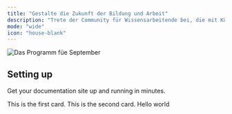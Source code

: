 ```yaml
---
title: "Gestalte die Zukunft der Bildung und Arbeit"
description: "Trete der Community für Wissensarbeitende bei, die mit Künstlicher Intelligenz neue Wege gehen."
mode: "wide"
icon: "house-blank"
---
```


![Das Programm füe September](/September-Banner.png)

## Setting up

Get your documentation site up and running in minutes.

<Columns cols={3}>
  <Card title="First card" icon="panel-left-close" img="/September-Banner.png">
    This is the first card.
  </Card>
  <Card title="Second card" icon="panel-right-close">
    This is the second card.
  </Card>
<Card
  title="Link card" icon="link" href="/development.mdx" arrow="true" cta="Click here" img="/September-Banner.png">
  Hello world
  </Card>
</Columns>
